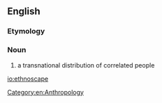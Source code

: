 ==English==

===Etymology===
{{confix|ethno|scape|lang=en}}

===Noun===
{{en-noun}}

# a transnational distribution of correlated people

[[Category:en:Anthropology]]

[[io:ethnoscape]]